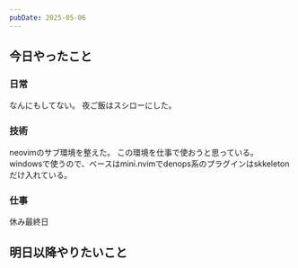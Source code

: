 ```yaml
---
pubDate: 2025-05-06
---
```



## 今日やったこと

### 日常

なんにもしてない。
夜ご飯はスシローにした。

### 技術

neovimのサブ環境を整えた。
この環境を仕事で使おうと思っている。
windowsで使うので、ベースはmini.nvimでdenops系のプラグインはskkeletonだけ入れている。


### 仕事

休み最終日

## 明日以降やりたいこと

